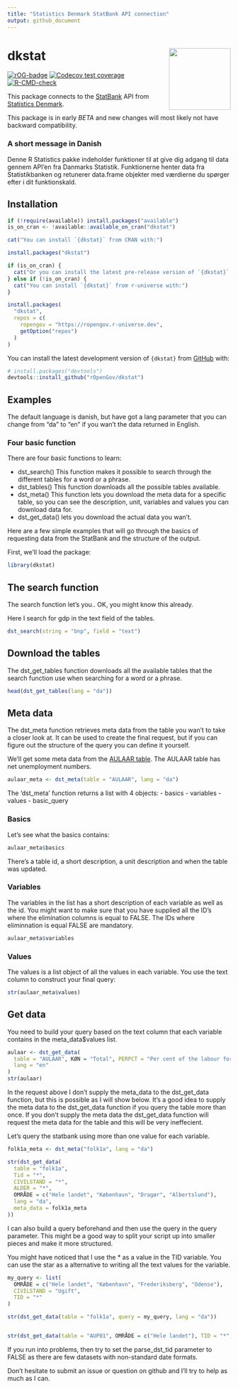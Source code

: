 ```yaml
---
title: "Statistics Denmark StatBank API connection"
output: github_document
---
```


# dkstat <a href='https://ropengov.github.io/dkstat/'><img src='man/figures/logo.png' align="right" height="139" /></a>

<!-- badges: start -->
[![rOG-badge](https://ropengov.github.io/rogtemplate/reference/figures/ropengov-badge.svg)](http://ropengov.org/)
[![Codecov test coverage](https://codecov.io/gh/ropengov/dkstat/graph/badge.svg)](https://app.codecov.io/gh/ropengov/dkstat)
[![R-CMD-check](https://github.com/rOpenGov/dkstat/actions/workflows/R-CMD-check.yaml/badge.svg)](https://github.com/rOpenGov/dkstat/actions/workflows/R-CMD-check.yaml)
<!-- badges: end -->

This package connects to the [StatBank](http://www.statistikbanken.dk/statbank5a/) API from [Statistics Denmark](http://www.dst.dk).

This package is in early *BETA* and new changes will most likely not have backward compatibility.

### A short message in Danish

Denne R Statistics pakke indeholder funktioner til at give dig adgang til data gennem API'en fra Danmarks Statistik.
Funktionerne henter data fra Statistikbanken og retunerer data.frame objekter med værdierne du spørger efter i dit funktionskald.

## Installation

```r
if (!require(available)) install.packages("available")
is_on_cran <- !available::available_on_cran("dkstat")
```

```r
cat("You can install `{dkstat}` from CRAN with:")
```

```r
install.packages("dkstat")
```

```r
if (is_on_cran) {
  cat("Or you can install the latest pre-release version of `{dkstat}` from r-universe with:")
} else if (!is_on_cran) {
  cat("You can install `{dkstat}` from r-universe with:")
}
```

```r
install.packages(
  "dkstat",
  repos = c(
    ropengov = "https://ropengov.r-universe.dev",
    getOption("repos")
  )
)
```

You can install the latest development version of `{dkstat}` from [GitHub](https://github.com/rOpenGov/dkstat) with:

``` r
# install.packages("devtools")
devtools::install_github("rOpenGov/dkstat")
```

## Examples

The default language is danish, but have got a lang parameter that you can change
from "da" to "en" if you wan't the data returned in English.

### Four basic function

There are four basic functions to learn:

- dst_search() This function makes it possible to search through the different tables for a word or a phrase.
- dst_tables() This function downloads all the possible tables available.
- dst_meta() This function lets you download the meta data for a specific table, so you can see the description,
  unit, variables and values you can download data for.  
- dst_get_data() lets you download the actual data you wan't.

Here are a few simple examples that will go through the basics of requesting data from the StatBank
and the structure of the output.  

First, we'll load the package:

```r
library(dkstat)
```

## The search function

The search function let's you.. OK, you might know this already.

Here I search for gdp in the text field of the tables.  

```r
dst_search(string = "bnp", field = "text")
```

## Download the tables

The dst_get_tables function downloads all the available tables that the search function use
when searching for a word or a phrase.  

```r
head(dst_get_tables(lang = "da"))
```
## Meta data

The dst_meta function retrieves meta data from the table you wan't to take a closer look at. It can be used to create the final request, but if you can figure out the structure of the query you can define it yourself.

We'll get some meta data from the [AULAAR table](http://www.statistikbanken.dk/AULAAR). The AULAAR table has net unemployment numbers.

```r
aulaar_meta <- dst_meta(table = "AULAAR", lang = "da")
```

The 'dst_meta' function returns a list with 4 objects:
- basics
- variables
- values 
- basic_query

### Basics

Let's see what the basics contains:

```r
aulaar_meta$basics
```

There's a table id, a short description, a unit description and when the table was updated.

### Variables

The variables in the list has a short description of each variable as well as the id. You might want to make sure that
you have supplied all the ID's where the elimination columns is equal to FALSE. The IDs where eliminnation is equal
FALSE are mandatory.

```r
aulaar_meta$variables
```

### Values

The values is a list object of all the values in each variable. You use the text column to construct your final query:

```r
str(aulaar_meta$values)
```


## Get data

You need to build your query based on the text column that each variable contains in the meta_data$values list.


```r
aulaar <- dst_get_data(
  table = "AULAAR", KØN = "Total", PERPCT = "Per cent of the labour force", Tid = 2013,
  lang = "en"
)
str(aulaar)
```


In the request above I don't supply the meta_data to the dst_get_data function, but this is possible
as I will show below. It's a good idea to supply the meta data to the dst_get_data function if you
query the table more than once. If you don't supply the meta data the dst_get_data function will
request the meta data for the table and this will be very ineffecient.

Let's query the statbank using more than one value for each variable.

```r
folk1a_meta <- dst_meta("folk1a", lang = "da")

str(dst_get_data(
  table = "folk1a",
  Tid = "*",
  CIVILSTAND = "*",
  ALDER = "*",
  OMRÅDE = c("Hele landet", "København", "Dragør", "Albertslund"),
  lang = "da",
  meta_data = folk1a_meta
))
```


I can also build a query beforehand and then use the query in the query parameter. This might
be a good way to split your script up into smaller pieces and make it more structured.  

You might have noticed that I use the * as a value in the TID variable. You can use the star as a alternative
to writing all the text values for the variable.  

```r
my_query <- list(
  OMRÅDE = c("Hele landet", "København", "Frederiksberg", "Odense"),
  CIVILSTAND = "Ugift",
  TID = "*"
)

str(dst_get_data(table = "folk1a", query = my_query, lang = "da"))


str(dst_get_data(table = "AUP01", OMRÅDE = c("Hele landet"), TID = "*", lang = "da"))
```

If you run into problems, then try to set the parse_dst_tid parameter to FALSE as there
are few datasets with non-standard date formats.

Don't hesitate to submit an issue or question on github and I'll try to help as much as I can.

